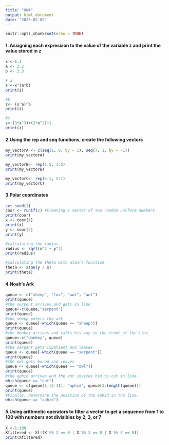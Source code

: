 ```yaml
---
title: "HW4"
output: html_document
date: "2025-02-05"
---
```


```r
knitr::opts_chunk$set(echo = TRUE)
```

#### 1. Assigning each expression to the value of the variable z and print the value stored in z

```r
x <-1.1
a <- 2.2
b <- 3.3

# a 
z <-x^(a^b) 
print(z)

#b
z<- (x^a)^b
print(z) 

#c
z<-(3*x^3)+(2*x^2)+1
print(z)
```

#### 2.Using the rep and seq functions, create the following vectors

```r
my_vectorA <- c(seq(1, 8, by = 1), seq(7, 1, by = -1))
print(my_vectorA)

my_vectorB<- rep(1:5, 1:5)
print(my_vectorB)

my_vectorC<- rep(5:1, 5:1)
print(my_vectorC)
```

#### 3.Polar coordinates

```r
set.seed(1)
coor <- runif(2) #Creating a vector of two random uniform numbers
print(coor)
x <- coor[1]
print(x)
y <- coor[2]
print(y)

#calculating the radius 
radius <- sqrt(x^2 + y^2)
print(radius)

#calculating the theta with atan() function
theta <- atan(y / x)
print(theta)

```

#### 4.Noah’s Ark

```r
queue <- c("sheep", "fox", "owl", "ant")
print(queue)
#the serpent arrives and gets in line
queue<-c(queue,"serpent") 
print(queue)
#the sheep enters the ark
queue <- queue[-which(queue == "sheep")]
print(queue)
#the donkey arrives and talks his way to the front of the line
queue<-c("donkey", queue)
print(queue)
#the serpent gets impatient and leaves
queue <- queue[-which(queue == "serpent")]
print(queue)
#the owl gets bored and leaves
queue <- queue[-which(queue == "owl")]
print(queue)
#the aphid arrives and the ant invites him to cut in line.
which(queue == "ant")
queue <- c(queue[1:(3-1)], "aphid", queue[3:length(queue)])
print(queue)
#Finally, determine the position of the aphid in the line.
which(queue == "aphid")
```

#### 5.Using arithmetic operators to filter a vector to get a sequence from 1 to 100 with numbers not divisibles by 2, 3, or 7

```r
X <-1:100
Xfiltered <- X[!(X %% 2 == 0 | X %% 3 == 0 | X %% 7 == 0)]
print(Xfiltered)
```
